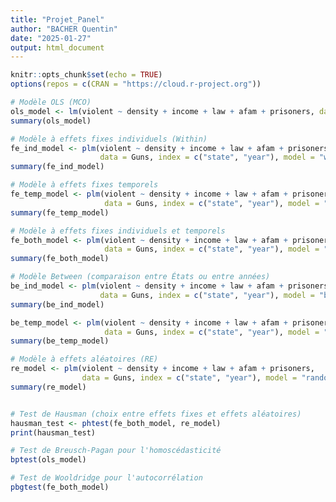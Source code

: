 ---
title: "Projet_Panel"
author: "BACHER Quentin"
date: "2025-01-27"
output: html_document
---

```{r setup, include=FALSE}
knitr::opts_chunk$set(echo = TRUE)
options(repos = c(CRAN = "https://cloud.r-project.org"))
```


```{r, echo=TRUE, results='hide', message=FALSE, warning=FALSE, error=FALSE}

# Modèle OLS (MCO)
ols_model <- lm(violent ~ density + income + law + afam + prisoners, data = Guns)
summary(ols_model)

# Modèle à effets fixes individuels (Within)
fe_ind_model <- plm(violent ~ density + income + law + afam + prisoners, 
                    data = Guns, index = c("state", "year"), model = "within")
summary(fe_ind_model)

# Modèle à effets fixes temporels
fe_temp_model <- plm(violent ~ density + income + law + afam + prisoners + factor(year), 
                     data = Guns, index = c("state", "year"), model = "within")
summary(fe_temp_model)

# Modèle à effets fixes individuels et temporels
fe_both_model <- plm(violent ~ density + income + law + afam + prisoners + factor(year), 
                     data = Guns, index = c("state", "year"), model = "within", effect = "twoways")
summary(fe_both_model)

# Modèle Between (comparaison entre États ou entre années)
be_ind_model <- plm(violent ~ density + income + law + afam + prisoners, 
                    data = Guns, index = c("state", "year"), model = "between", effect = "individual")
summary(be_ind_model)

be_temp_model <- plm(violent ~ density + income + law + afam + prisoners, 
                     data = Guns, index = c("state", "year"), model = "between", effect = "time")
summary(be_temp_model)

# Modèle à effets aléatoires (RE)
re_model <- plm(violent ~ density + income + law + afam + prisoners, 
                data = Guns, index = c("state", "year"), model = "random")
summary(re_model)


# Test de Hausman (choix entre effets fixes et effets aléatoires)
hausman_test <- phtest(fe_both_model, re_model)
print(hausman_test)

# Test de Breusch-Pagan pour l'homoscédasticité
bptest(ols_model)

# Test de Wooldridge pour l'autocorrélation
pbgtest(fe_both_model)
```

